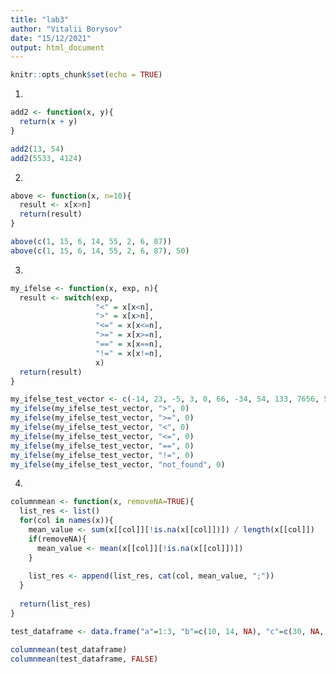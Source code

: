 ```yaml
---
title: "lab3"
author: "Vitalii Borysov"
date: "15/12/2021"
output: html_document
---
```


```r
knitr::opts_chunk$set(echo = TRUE)
```

1.

```r
add2 <- function(x, y){
  return(x + y)
}

add2(13, 54)
add2(5533, 4124)
```

2.

```r
above <- function(x, n=10){
  result <- x[x>n]
  return(result)
}

above(c(1, 15, 6, 14, 55, 2, 6, 87))
above(c(1, 15, 6, 14, 55, 2, 6, 87), 50)
```

3.

```r

my_ifelse <- function(x, exp, n){
  result <- switch(exp, 
                   "<" = x[x<n],
                   ">" = x[x>n],
                   "<=" = x[x<=n],
                   ">=" = x[x>=n],
                   "==" = x[x==n],
                   "!=" = x[x!=n],
                   x)
  return(result)
}

my_ifelse_test_vector <- c(-14, 23, -5, 3, 0, 66, -34, 54, 133, 7656, 5, -545, 34)
my_ifelse(my_ifelse_test_vector, ">", 0)
my_ifelse(my_ifelse_test_vector, ">=", 0)
my_ifelse(my_ifelse_test_vector, "<", 0)
my_ifelse(my_ifelse_test_vector, "<=", 0)
my_ifelse(my_ifelse_test_vector, "==", 0)
my_ifelse(my_ifelse_test_vector, "!=", 0)
my_ifelse(my_ifelse_test_vector, "not_found", 0)
```

4.

```r
columnmean <- function(x, removeNA=TRUE){
  list_res <- list()
  for(col in names(x)){
    mean_value <- sum(x[[col]][!is.na(x[[col]])]) / length(x[[col]])
    if(removeNA){
      mean_value <- mean(x[[col]][!is.na(x[[col]])])
    }
    
    list_res <- append(list_res, cat(col, mean_value, ";"))
  }
  
  return(list_res)
}

test_dataframe <- data.frame("a"=1:3, "b"=c(10, 14, NA), "c"=c(30, NA, NA))

columnmean(test_dataframe)
columnmean(test_dataframe, FALSE)
```



